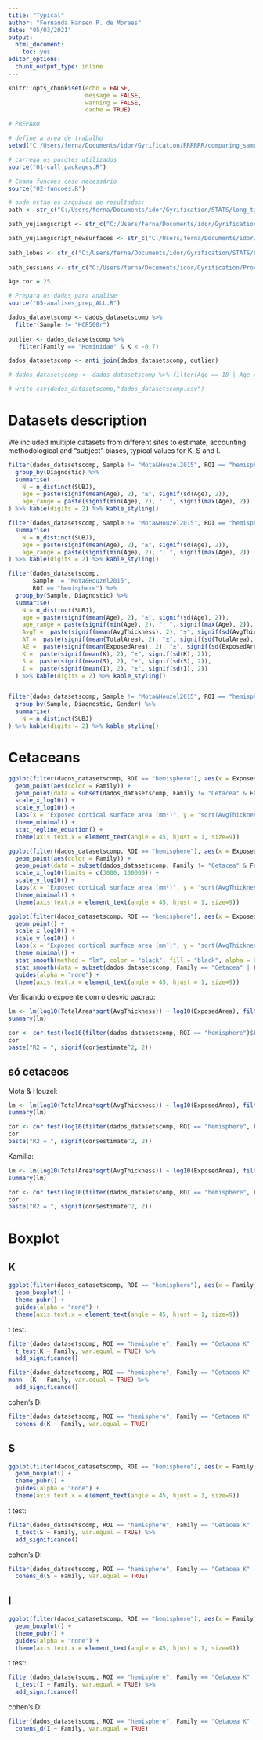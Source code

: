 ```yaml
---
title: "Typical"
author: "Fernanda Hansen P. de Moraes"
date: "05/03/2021"
output: 
  html_document: 
    toc: yes
editor_options: 
  chunk_output_type: inline
---
```


```r
knitr::opts_chunk$set(echo = FALSE,
                      message = FALSE,
                      warning = FALSE,
                      cache = TRUE)
```

```r
# PREPARO

# define a area de trabalho
setwd("C:/Users/ferna/Documents/idor/Gyrification/RRRRRR/comparing_samples/") # se no computador

# carrega os pacotes utilizados
source("01-call_packages.R")

# Chama funcoes caso necessário
source("02-funcoes.R")

# onde estao os arquivos de resultados:
path <- str_c("C:/Users/ferna/Documents/idor/Gyrification/STATS/long_tables/")

path_yujiangscript <- str_c("C:/Users/ferna/Documents/idor/Gyrification/STATS/Wang_code_extraction/")

path_yujiangscript_newsurfaces <- str_c("C:/Users/ferna/Documents/idor/Gyrification/STATS/Wang_code_extraction/")
  
path_lobes <- str_c("C:/Users/ferna/Documents/idor/Gyrification/STATS/LobesScaling/")
 
path_sessions <- str_c("C:/Users/ferna/Documents/idor/Gyrification/Processamento_longitudinal/V6/data/")

Age.cor = 25

# Prepara os dados para analise
source("05-analises_prep_ALL.R")

dados_datasetscomp <- dados_datasetscomp %>%
  filter(Sample != "HCP500r")
 
outlier <- dados_datasetscomp %>%  
   filter(Family == "Hominidae" & K < -0.7)

dados_datasetscomp <- anti_join(dados_datasetscomp, outlier)

# dados_datasetscomp <- dados_datasetscomp %>% filter(Age == 18 | Age > 18)

# write.csv(dados_datasetscomp,"dados_datasetscomp.csv")
```

# Datasets description

We included multiple datasets from different sites to estimate, accounting methodological and "subject" biases, typical values for K, S and I.

```r
filter(dados_datasetscomp, Sample != "Mota&Houzel2015", ROI == "hemisphere") %>%
  group_by(Diagnostic) %>%
  summarise(
    N = n_distinct(SUBJ),
    age = paste(signif(mean(Age), 2), "±", signif(sd(Age), 2)),
    age_range = paste(signif(min(Age), 2), "; ", signif(max(Age), 2))
) %>% kable(digits = 2) %>% kable_styling()

filter(dados_datasetscomp, Sample != "Mota&Houzel2015", ROI == "hemisphere") %>%
  summarise(
    N = n_distinct(SUBJ),
    age = paste(signif(mean(Age), 2), "±", signif(sd(Age), 2)),
    age_range = paste(signif(min(Age), 2), "; ", signif(max(Age), 2))
) %>% kable(digits = 2) %>% kable_styling()

filter(dados_datasetscomp,
       Sample != "Mota&Houzel2015",
       ROI == "hemisphere") %>%
  group_by(Sample, Diagnostic) %>%
  summarise(
    N = n_distinct(SUBJ),
    age = paste(signif(mean(Age), 2), "±", signif(sd(Age), 2)),
    age_range = paste(signif(min(Age), 2), "; ", signif(max(Age), 2)),
    AvgT =  paste(signif(mean(AvgThickness), 2), "±", signif(sd(AvgThickness), 2)),
    AT =  paste(signif(mean(TotalArea), 2), "±", signif(sd(TotalArea), 2)),
    AE =  paste(signif(mean(ExposedArea), 2), "±", signif(sd(ExposedArea), 2)),
    K =  paste(signif(mean(K), 2), "±", signif(sd(K), 2)),
    S =  paste(signif(mean(S), 2), "±", signif(sd(S), 2)),
    I =  paste(signif(mean(I), 2), "±", signif(sd(I), 2))
  ) %>% kable(digits = 2) %>% kable_styling()


filter(dados_datasetscomp, Sample != "Mota&Houzel2015", ROI == "hemisphere") %>%
  group_by(Sample, Diagnostic, Gender) %>%
  summarise(
    N = n_distinct(SUBJ)
) %>% kable(digits = 2) %>% kable_styling()
```

# Cetaceans
```r
ggplot(filter(dados_datasetscomp, ROI == "hemisphere"), aes(x = ExposedArea, y = TotalArea*sqrt(AvgThickness))) +
  geom_point(aes(color = Family)) +
  geom_point(data = subset(dados_datasetscomp, Family != "Cetacea" & Family != "Cetacea K" & Family != "Hominidae"), color = "black") +
  scale_x_log10() +
  scale_y_log10() +
  labs(x = "Exposed cortical surface area (mm²)", y = "sqrt(AvgThickness) * Total cortical surface area") +
  theme_minimal() +
  stat_regline_equation() +
  theme(axis.text.x = element_text(angle = 45, hjust = 1, size=9))

ggplot(filter(dados_datasetscomp, ROI == "hemisphere"), aes(x = ExposedArea, y = TotalArea*sqrt(AvgThickness))) +
  geom_point(aes(color = Family)) +
  geom_point(data = subset(dados_datasetscomp, Family != "Cetacea" & Family != "Cetacea K" & Family != "Hominidae"), color = "black") +
  scale_x_log10(limits = c(3000, 100000)) +
  scale_y_log10() +
  labs(x = "Exposed cortical surface area (mm²)", y = "sqrt(AvgThickness) * Total cortical surface area") +
  theme_minimal() +
  theme(axis.text.x = element_text(angle = 45, hjust = 1, size=9))

ggplot(filter(dados_datasetscomp, ROI == "hemisphere"), aes(x = ExposedArea, y = TotalArea*sqrt(AvgThickness), color = Family, fill = Family)) +
  geom_point() +
  scale_x_log10() +
  scale_y_log10() +
  labs(x = "Exposed cortical surface area (mm²)", y = "sqrt(AvgThickness) * Total cortical surface area") +
  theme_minimal() +
  stat_smooth(method = "lm", color = "black", fill = "black", alpha = 0.6) +
  stat_smooth(data = subset(dados_datasetscomp, Family == "Cetacea" | Family == "Cetacea K"), method = "lm", alpha = 0.6) +
  guides(alpha = "none") +
  theme(axis.text.x = element_text(angle = 45, hjust = 1, size=9))
```

Verificando o expoente com o desvio padrao:
```r
lm <- lm(log10(TotalArea*sqrt(AvgThickness)) ~ log10(ExposedArea), filter(dados_datasetscomp, ROI == "hemisphere"))
summary(lm)
```

```r
cor <- cor.test(log10(filter(dados_datasetscomp, ROI == "hemisphere")$ExposedArea), log10(filter(dados_datasetscomp, ROI == "hemisphere")$TotalArea*sqrt(filter(dados_datasetscomp, ROI == "hemisphere")$AvgThickness)))
cor
paste("R2 = ", signif(cor$estimate^2, 2))
```

## só cetaceos
Mota & Houzel:

```r
lm <- lm(log10(TotalArea*sqrt(AvgThickness)) ~ log10(ExposedArea), filter(dados_datasetscomp, ROI == "hemisphere", Family == "Cetacea"))
summary(lm)
```

```r
cor <- cor.test(log10(filter(dados_datasetscomp, ROI == "hemisphere", Family == "Cetacea" )$ExposedArea), log10(filter(dados_datasetscomp, ROI == "hemisphere", Family == "Cetacea")$TotalArea*sqrt(filter(dados_datasetscomp, ROI == "hemisphere", Family == "Cetacea")$AvgThickness)))
cor
paste("R2 = ", signif(cor$estimate^2, 2))
```

Kamilla:
```r
lm <- lm(log10(TotalArea*sqrt(AvgThickness)) ~ log10(ExposedArea), filter(dados_datasetscomp, ROI == "hemisphere", Family == "Cetacea K"))
summary(lm)
```

```r
cor <- cor.test(log10(filter(dados_datasetscomp, ROI == "hemisphere", Family == "Cetacea K")$ExposedArea), log10(filter(dados_datasetscomp, ROI == "hemisphere", Family == "Cetacea K")$TotalArea*sqrt(filter(dados_datasetscomp, ROI == "hemisphere", Family == "Cetacea K")$AvgThickness)))
cor
paste("R2 = ", signif(cor$estimate^2, 2))
```

# Boxplot

## K

```r
ggplot(filter(dados_datasetscomp, ROI == "hemisphere"), aes(x = Family, y = K, alpha = 0.4, color = Diagnostic, fill = Diagnostic))+
  geom_boxplot() +
  theme_pubr() + 
  guides(alpha = "none") +
  theme(axis.text.x = element_text(angle = 45, hjust = 1, size=9))

```

t test:

```r
filter(dados_datasetscomp, ROI == "hemisphere", Family == "Cetacea K" |  Family == "Cetacea") %>%
  t_test(K ~ Family, var.equal = TRUE) %>%
  add_significance()

```


```r
filter(dados_datasetscomp, ROI == "hemisphere", Family == "Cetacea K" |  Family == "Cetacea") %>%
mann  (K ~ Family, var.equal = TRUE) %>%
  add_significance()

```

cohen's D:

```r

filter(dados_datasetscomp, ROI == "hemisphere", Family == "Cetacea K" |  Family == "Cetacea") %>%
  cohens_d(K ~ Family, var.equal = TRUE)

```

## S
```r
ggplot(filter(dados_datasetscomp, ROI == "hemisphere"), aes(x = Family, y = S, alpha = 0.4, color = Diagnostic, fill = Diagnostic))+
  geom_boxplot() +
  theme_pubr() + 
  guides(alpha = "none") +
  theme(axis.text.x = element_text(angle = 45, hjust = 1, size=9))
```

t test:

```r
filter(dados_datasetscomp, ROI == "hemisphere", Family == "Cetacea K" |  Family == "Cetacea") %>%
  t_test(S ~ Family, var.equal = TRUE) %>%
  add_significance()

```

cohen's D:

```r

filter(dados_datasetscomp, ROI == "hemisphere", Family == "Cetacea K" |  Family == "Cetacea") %>%
  cohens_d(S ~ Family, var.equal = TRUE)

```

## I

```r
ggplot(filter(dados_datasetscomp, ROI == "hemisphere"), aes(x = Family, y = I, alpha = 0.4, color = Diagnostic, fill = Diagnostic))+
  geom_boxplot() +
  theme_pubr() + 
  guides(alpha = "none") +
  theme(axis.text.x = element_text(angle = 45, hjust = 1, size=9))
```

t test:

```r
filter(dados_datasetscomp, ROI == "hemisphere", Family == "Cetacea K" |  Family == "Cetacea") %>%
  t_test(I ~ Family, var.equal = TRUE) %>%
  add_significance()

```

cohen's D:

```r

filter(dados_datasetscomp, ROI == "hemisphere", Family == "Cetacea K" |  Family == "Cetacea") %>%
  cohens_d(I ~ Family, var.equal = TRUE)

```